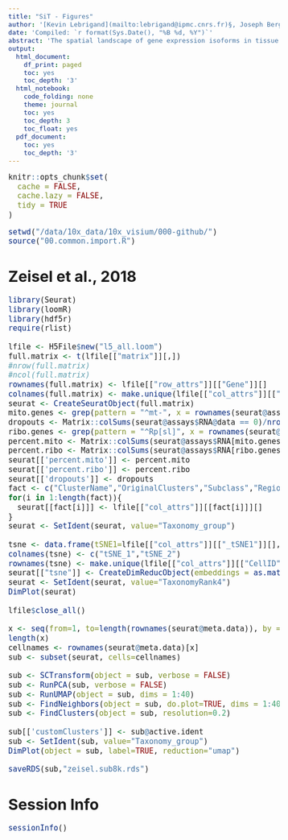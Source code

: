 ```yaml
---
title: "SiT - Figures"
author: '[Kevin Lebrigand](mailto:lebrigand@ipmc.cnrs.fr)§, Joseph Bergenstråhle §, Kim Thrane §, Annelie Mollbrink, Pascal Barbry, Rainer Waldmann and Joakim Lundeberg'
date: 'Compiled: `r format(Sys.Date(), "%B %d, %Y")`'
abstract: 'The spatial landscape of gene expression isoforms in tissue sections.'
output:
  html_document:
    df_print: paged
    toc: yes
    toc_depth: '3'
  html_notebook:
    code_folding: none
    theme: journal
    toc: yes
    toc_depth: 3
    toc_float: yes
  pdf_document:
    toc: yes
    toc_depth: '3'
---
```


<style type="text/css">

body, td {
   font-size: 15px;
}
code.r{
  font-size: 15px;
}
pre {
  font-size: 15px
}
</style>

```r
knitr::opts_chunk$set(
  cache = FALSE,
  cache.lazy = FALSE,
  tidy = TRUE
)

```

```r

setwd("/data/10x_data/10x_visium/000-github/")
source("00.common.import.R")

```

# Zeisel et al., 2018

```r

library(Seurat)
library(loomR)
library(hdf5r)
require(rlist)

lfile <- H5File$new("l5_all.loom")
full.matrix <- t(lfile[["matrix"]][,])
#nrow(full.matrix)
#ncol(full.matrix)
rownames(full.matrix) <- lfile[["row_attrs"]][["Gene"]][]
colnames(full.matrix) <- make.unique(lfile[["col_attrs"]][["CellID"]][], sep="_")
seurat <- CreateSeuratObject(full.matrix)
mito.genes <- grep(pattern = "^mt-", x = rownames(seurat@assays$RNA), value = TRUE)
dropouts <- Matrix::colSums(seurat@assays$RNA@data == 0)/nrow(seurat@assays$RNA)
ribo.genes <- grep(pattern = "^Rp[sl]", x = rownames(seurat@assays$RNA), value = TRUE)
percent.mito <- Matrix::colSums(seurat@assays$RNA[mito.genes, ])/Matrix::colSums(seurat@assays$RNA)
percent.ribo <- Matrix::colSums(seurat@assays$RNA[ribo.genes, ])/Matrix::colSums(seurat@assays$RNA)
seurat[['percent.mito']] <- percent.mito
seurat[['percent.ribo']] <- percent.ribo
seurat[['dropouts']] <- dropouts
fact <- c("ClusterName","OriginalClusters","Subclass","Region","TaxonomyRank1","TaxonomyRank2","TaxonomyRank3","TaxonomyRank4","Taxonomy_group")
for(i in 1:length(fact)){
  seurat[[fact[i]]] <- lfile[["col_attrs"]][[fact[i]]][]
}
seurat <- SetIdent(seurat, value="Taxonomy_group")

tsne <- data.frame(tSNE1=lfile[["col_attrs"]][["_tSNE1"]][], tSNE2=lfile[["col_attrs"]][["_tSNE2"]][])
colnames(tsne) <- c("tSNE_1","tSNE_2")
rownames(tsne) <- make.unique(lfile[["col_attrs"]][["CellID"]][], sep="_")
seurat[["tsne"]] <- CreateDimReducObject(embeddings = as.matrix(tsne), key = "tSNE_", assay = DefaultAssay(seurat))
seurat <- SetIdent(seurat, value="TaxonomyRank4")
DimPlot(seurat)

lfile$close_all()

x <- seq(from=1, to=length(rownames(seurat@meta.data)), by = 20)
length(x)
cellnames <- rownames(seurat@meta.data)[x]
sub <- subset(seurat, cells=cellnames)

sub <- SCTransform(object = sub, verbose = FALSE)
sub <- RunPCA(sub, verbose = FALSE)
sub <- RunUMAP(object = sub, dims = 1:40)
sub <- FindNeighbors(object = sub, do.plot=TRUE, dims = 1:40)
sub <- FindClusters(object = sub, resolution=0.2)

sub[['customClusters']] <- sub@active.ident
sub <- SetIdent(sub, value="Taxonomy_group")
DimPlot(object = sub, label=TRUE, reduction="umap")

saveRDS(sub,"zeisel.sub8k.rds")

```

# Session Info

```r
sessionInfo()
```

